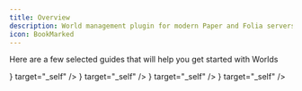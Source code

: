 ```yaml
---
title: Overview
description: World management plugin for modern Paper and Folia servers
icon: BookMarked
---
```



Here are a few selected guides that will help you get started with Worlds

<Cards>
  <Card
    title="Frequently Asked Questions"
    description="Frequently asked questions about Worlds"
    href="./worlds/faq"
    icon={<MessageCircleQuestion />}
    target="_self"
  />
  <Card
    title="Links"
    description="Restore vanilla portal travel behavior"
    href="./worlds/manage/links"
    icon={<Link2 />}
    target="_self"
  />
  <Card
    title="PerWorlds"
    description="Learn how to use PerWorlds (moved to a separate page)"
    href="./perworlds"
    icon={<Group />}
    target="_self"
  />
  <Card
    title="Command permissions"
    description="A list of all world commands and their required permissions."
    href="./worlds/manage/command-permissions"
    icon={<Command />}
    target="_self"
  />
</Cards>
